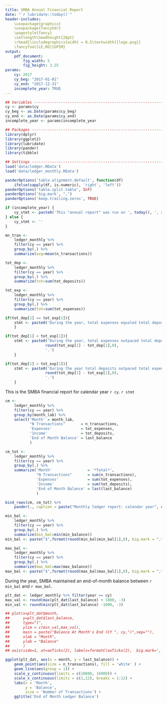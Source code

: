 ```yaml
---
title: SMBA Annual Financial Report
date: "`r lubridate::today()`"
header-includes:
    \usepackage{graphicx}
    \usepackage{fancyhdr}
    \pagestyle{fancy}
    \setlength\headheight{28pt}
    \rhead{\includegraphics[widht = 0.5\textwidth]{logo.png}}
    \fancyfoot[LE,RO]{GPIM}
output: 
    pdf_document:
        fig_width: 5
        fig_height: 3.25
params:
    cy: 2017
    cy_beg: "2017-01-01"
    cy_end: "2017-12-31"
    incomplete_year: TRUE
---
```



```r

## Variables -------------------------------------------------------------------
cy <- params$cy
cy_beg <- as.Date(params$cy_beg)
cy_end <- as.Date(params$cy_end)
incomplete_year <- params$incomplete_year

## Packages --------------------------------------------------------------------
library(dplyr)
library(ggplot2)
library(lubridate)
library(pander)
library(tibble)

## Settings --------------------------------------------------------------------
load('data/ledger.RData')
load('data/ledger_monthly.RData')

panderOptions('table.alignment.default', function(df)
    ifelse(sapply(df, is.numeric), 'right', 'left'))
panderOptions('table.split.table', Inf)
panderOptions('big.mark', ",")
panderOptions('keep.trailing.zeros', TRUE)

if (incomplete_year) {
    cy_stmt <- paste0('This "annual report" was run on ', today(), ', and does not include data for the remaining months in the current calendar year.')
} else {
    cy_stmt <- ''
}

```

```r

mn_tran <-
    ledger_monthly %>%
    filter(cy == year) %>%
    group_by(.) %>%
    summarize(avg=mean(n_transactions))

tot_dep <-
    ledger_monthly %>%
    filter(cy == year) %>%
    group_by(.) %>%
    summarize(tot=sum(tot_deposits))

tot_exp <-
    ledger_monthly %>%
    filter(cy == year) %>%
    group_by(.) %>%
    summarize(tot=sum(tot_expenses))

if(tot_dep[1] == tot_exp[1]){
    stmt <- paste0('During the year, total expenses equaled total deposits.')
    }

if(tot_dep[1] < tot_exp[1]){
    stmt <- paste0('During the year, total expenses outpaced total deposits by $',
                  round(tot_exp[1] - tot_dep[1],0),
                  '.')
    }

if(tot_dep[1] > tot_exp[1]){
    stmt <- paste0('During the year total deposits outpaced total expenditures by $',
                  round(tot_dep[1] - tot_exp[1],0),
                  '.')
    }

```

This is the SMBA financial report for calendar year `r cy`. `r stmt`

```r

cm <- 
    ledger_monthly %>%
    filter(cy == year) %>%
    group_by(month_lab) %>%
    select('Month' = month_lab,
           "N Transactions"       = n_transactions,
           'Expenses'             = tot_expenses,
           'Income'               = tot_deposits,
           'End of Month Balance' = last_balance
           )

cm_tot <- 
    ledger_monthly %>%
    filter(cy == year) %>%
    group_by(.) %>%
    summarize('Month'                = '*Total*',
              "N Transactions"       = sum(n_transactions),
              'Expenses'             = sum(tot_expenses),
              'Income'               = sum(tot_deposits),
              'End of Month Balance' = last(last_balance)
              )

bind_rows(cm, cm_tot) %>%
    pander(., caption = paste("Monthly ledger report: calendar year", cy))

```

```r

min_bal <-
    ledger_monthly %>%
    filter(cy == year) %>%
    group_by(.) %>%
    summarize(min_bal=min(min_balance))
min_bal <- paste("$",format(round(min_bal$min_bal[1],0), big.mark = ","),sep="")

max_bal <-
    ledger_monthly %>%
    filter(cy == year) %>%
    group_by(.) %>%
    summarize(max_bal=max(max_balance))
max_bal <- paste("$",format(round(max_bal$max_bal[1],0), big.mark = ","),sep="")

```

During the year, SMBA maintained an end-of-month balance between `r min_bal` and `r max_bal`.

```r

plt_dat <- ledger_monthly %>% filter(year == cy)
max_val <- round(max(plt_dat$last_balance) + 1000, -3)
min_val <- round(min(plt_dat$last_balance) -1000, -3)

## plot(x=plt_dat$month,
##      y=plt_dat$last_balance,
##      type="l",
##      ylim = c(min_val,max_val),
##      main = paste("Balance At Month's End (CY ", cy,")",sep=""),
##      xlab = "Month",
##      ylab = "Balance"
##      )
## axis(side=1, at=axTicks(2), labels=formatC(axTicks(2),  big.mark=','))

ggplot(plt_dat, aes(x = month, y = last_balance)) +
    geom_point(aes(size = n_transactions), fill = 'white' ) +
    geom_line(aes(group = 1)) +
    scale_y_continuous(limits = c(10000, 16000)) +
    scale_x_continuous(limits = c(1,12), breaks = 1:12) +
    labs(x = 'Month',
         y = 'Balance',
         size = 'Number of Transactions') +
    ggtitle('End of Month Ledger Balance')
```
